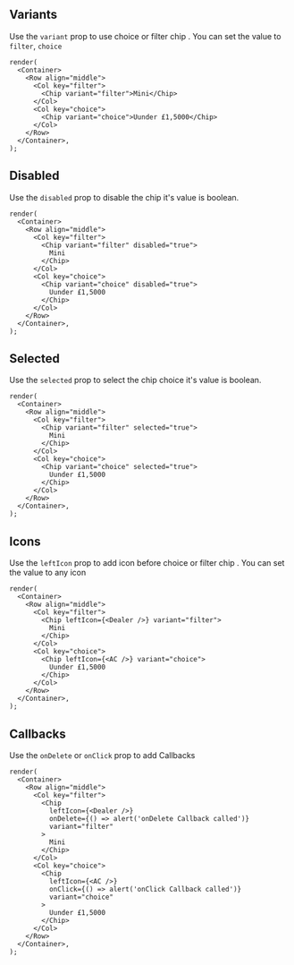 
## Variants

Use the `variant` prop to use choice or filter chip .
You can set the value to `filter`, `choice`

```tsx live desktopOnly
render(
  <Container>
    <Row align="middle">
      <Col key="filter">
        <Chip variant="filter">Mini</Chip>
      </Col>
      <Col key="choice">
        <Chip variant="choice">Uunder £1,5000</Chip>
      </Col>
    </Row>
  </Container>,
);
```

## Disabled

Use the `disabled` prop to disable the chip it's value is boolean.

```tsx live desktopOnly
render(
  <Container>
    <Row align="middle">
      <Col key="filter">
        <Chip variant="filter" disabled="true">
          Mini
        </Chip>
      </Col>
      <Col key="choice">
        <Chip variant="choice" disabled="true">
          Uunder £1,5000
        </Chip>
      </Col>
    </Row>
  </Container>,
);
```

## Selected

Use the `selected` prop to select the chip choice it's value is boolean.

```tsx live desktopOnly
render(
  <Container>
    <Row align="middle">
      <Col key="filter">
        <Chip variant="filter" selected="true">
          Mini
        </Chip>
      </Col>
      <Col key="choice">
        <Chip variant="choice" selected="true">
          Uunder £1,5000
        </Chip>
      </Col>
    </Row>
  </Container>,
);
```

## Icons

Use the `leftIcon` prop to add icon before choice or filter chip .
You can set the value to any icon

```tsx live desktopOnly
render(
  <Container>
    <Row align="middle">
      <Col key="filter">
        <Chip leftIcon={<Dealer />} variant="filter">
          Mini
        </Chip>
      </Col>
      <Col key="choice">
        <Chip leftIcon={<AC />} variant="choice">
          Uunder £1,5000
        </Chip>
      </Col>
    </Row>
  </Container>,
);
```

## Callbacks

Use the `onDelete` or `onClick` prop to add Callbacks

```tsx live desktopOnly
render(
  <Container>
    <Row align="middle">
      <Col key="filter">
        <Chip
          leftIcon={<Dealer />}
          onDelete={() => alert('onDelete Callback called')}
          variant="filter"
        >
          Mini
        </Chip>
      </Col>
      <Col key="choice">
        <Chip
          leftIcon={<AC />}
          onClick={() => alert('onClick Callback called')}
          variant="choice"
        >
          Uunder £1,5000
        </Chip>
      </Col>
    </Row>
  </Container>,
);
```
